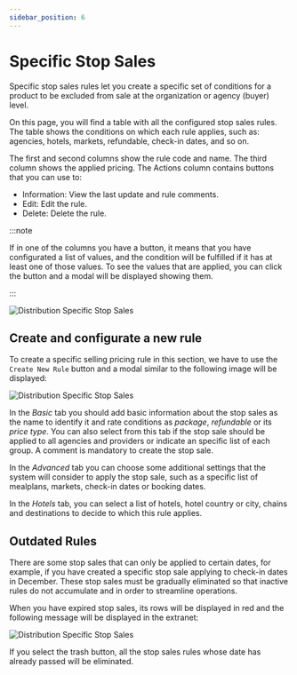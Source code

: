 ```yaml
---
sidebar_position: 6
---
```


# Specific Stop Sales

Specific stop sales rules let you create a specific set of conditions for a product to be excluded from sale at the organization or agency (buyer) level.

On this page, you will find a table with all the configured stop sales rules. The table shows the conditions on which each rule applies, such as: agencies, hotels, markets, refundable, check-in dates, and so on.

The first and second columns show the rule code and name. The third column shows the applied pricing. The Actions column contains buttons that you can use to:

* Information: View the last update and rule comments.
* Edit: Edit the rule.
* Delete: Delete the rule.

:::note

If in one of the columns you have a button, it means that you have configurated a list of values, and the condition will be fulfilled if it has at least one of those values. To see the values that are applied, you can click the button and a modal will be displayed showing them.

:::

![Distribution Specific Stop Sales](https://storage.travelgate.com/docs/distribution_specific-stop-sales1.jpg)

## Create and configurate a new rule

To create a specific selling pricing rule in this section, we have to use the `Create New Rule` button and a modal similar to the following image will be displayed:

![Distribution Specific Stop Sales](https://storage.travelgate.com/docs/distribution_specific-stop-sales2.jpg)

In the *Basic* tab you should add basic information about the stop sales as the name to identify it and rate conditions as *package*, *refundable* or its *price type*. You can also select from this tab if the stop sale should be applied to all agencies and providers or indicate an specific list of each group. A comment is mandatory to create the stop sale.

In the *Advanced* tab you can choose some additional settings that the system will consider to apply the stop sale, such as a specific list of mealplans, markets, check-in dates or booking dates.

In the *Hotels* tab, you can select a list of hotels, hotel country or city, chains and destinations to decide to which this rule applies.


## Outdated Rules

There are some stop sales that can only be applied to certain dates, for example, if you have created a specific stop sale applying to check-in dates in December. These stop sales must be gradually eliminated so that inactive rules do not accumulate and in order to streamline operations.

When you have expired stop sales, its rows will be displayed in red and the following message will be displayed in the extranet:

![Distribution Specific Stop Sales](https://storage.travelgate.com/docs/distribution_specific-stop-sales3.jpg)

If you select the trash button, all the stop sales rules whose date has already passed will be eliminated.
